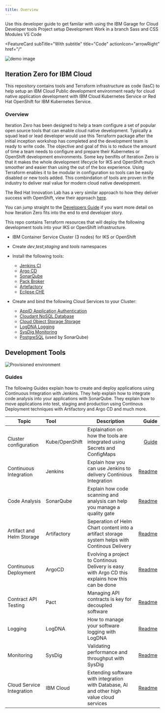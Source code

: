 ```yaml
---
title: Overview
---
```


<PageDescription>
Use this developer guide to get familar with using the IBM Garage for Cloud Developer tools
</PageDescription>






<AnchorLinks>
  <AnchorLink>Project setup</AnchorLink>
  <AnchorLink>Development</AnchorLink>
  <AnchorLink>Work in a branch</AnchorLink>
  <AnchorLink>Sass and CSS Modules</AnchorLink>
  <AnchorLink>VS Code</AnchorLink>
</AnchorLinks>


<FeatureCard
  subTitle="With subtitle"
  title="Code"
  actionIcon="arrowRight"
  href="/"
>
  ![demo image](images/code.jpg)
</FeatureCard>


## Iteration Zero for IBM Cloud

This repository contains tools and Terraform infrastructure as code (IasC) to help setup an IBM Cloud Public development
environment ready for cloud native application development with IBM Cloud Kubernetes Service or Red Hat OpenShift for IBM Kubernetes Service.

### Overview

Iteration Zero has been designed to help a team configure a set of popular open source tools that can enable cloud native development. Typically a squad lead or lead developer would use this Terraform package after the initial inception workshop has completed and the development team is ready to write code. The objective and goal of this is to reduce the amount of time a team needs to configure and prepare their Kubernetes or OpenShift development environments. Some key benifits of Iteration Zero is that it makes the whole development lifecycle for IKS and OpenShift much smoother and easier than using the out of the box experience. Using Terraform enables it to be modular in configuration so tools can be easily disabled or new tools added. This combindation of tools are proven in the industry to deliver real value for modern cloud native development.

The Red Hat Innovation Lab has a very similar approach to how they deliver success with OpenShift, view their approach [here](https://github.com/rht-labs/labs-ci-cd).

You can jump straight to the [Developers Guide](https://ibm-garage-cloud.github.io/garage-developer-guide/) if you want more detail on how Iteration Zero fits into the end to end developer story.

This repo contains Terraform resources that will deploy the following development tools into your IKS or OpenShift infrastructure.

- IBM Container Service Cluster (3 nodes) for IKS or OpenShift
- Create *dev*,*test*,*staging* and *tools* namespaces
- Install the following tools:
    - [Jenkins CI](https://jenkins.io/)
    - [Argo CD](https://argoproj.github.io/argo-cd/)
    - [SonarQube](https://www.sonarqube.org/)
    - [Pack Broker](https://docs.pact.io/)
    - [Artefactory](https://jfrog.com/open-source/)
    - [Eclipse CHE](https://www.eclipse.org/che/)

- Create and bind the following Cloud Services to your Cluster:
    - [AppID Application Authentication](https://cloud.ibm.com/docs/services/appid?topic=appid-service-access-management)
    - [Cloudant NoSQL Database](https://cloud.ibm.com/docs/services/Cloudant?topic=cloudant-getting-started)
    - [Cloud Object Storage Storage](https://cloud.ibm.com/docs/services/cloud-object-storage?topic=cloud-object-storage-getting-started)
    - [LogDNA Logging](https://cloud.ibm.com/docs/services/Log-Analysis-with-LogDNA?topic=LogDNA-getting-started)
    - [SysDig Monitoring](https://cloud.ibm.com/docs/services/Monitoring-with-Sysdig?topic=Sysdig-getting-started)
    - [PostgreSQL](https://cloud.ibm.com/docs/services/databases-for-postgresql?topic=databases-for-postgresql-about) (used by SonarQube)

## Development Tools

![Provisioned environment](catalyst-provisioned-environment.png)

### Guides

The following Guides explain how to create and deploy applications using Continuous Integration with Jenkins. They help explain how to integrate code analysis into your applications with SonarQube. They explain how to move applications into test, staging and production using Continous Deployment techniques with Artifactory and Argo CD and much more.

| Topic                     | Tool           |Description | Guide                               |
| -----------------------   |:-------------- |------------| ----------------------------------:|
| Cluster configuration     | Kube/OpenShift | Explaination on how the tools are integrated using Secrets and ConfigMaps | [Guide](/guides/cluster-configuration) |
| Continuous Integration    | Jenkins        | Explain how you can use Jenkins to delivery Continious Integration           | [Readme](./docs/JENKINS.md)        |
| Code Analysis             | SonarQube      | Explain how code scanning and analysis can help you manage a quality gate | [Readme](./docs/SONAR.md)          |
| Artifact and Helm Storage | Artifactory    | Seperation of Helm Chart content into a artifact storage system helps with Continous Delivery | [Readme](./docs/ARTIFACTORY.md)    |
| Continuous Deployment     | ArgoCD         | Evolving a project to Continous Delivery is easy with Argo CD this explains how this can be done           | [Readme](./docs/ARGOCD.md)         |
| Contract API Testing      | Pact           | Managing API contracts is key for decoupled software  | [Readme](./docs/PACT.md)           |
| Logging                   | LogDNA         | How to manage your software logging with LogDNA           | [Readme](./docs/LOGDNA.md)         |
| Monitoring                | SysDig         | Validating performance and throughput with SysDig     | [Readme](./docs/SYSDIG.md)         |
| Cloud Service Integration | IBM Cloud      | Extending software with integration with Database, AI and other high value cloud services | [Readme](./docs/IBMCLOUD.md)       |

